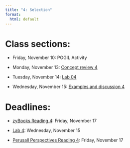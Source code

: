 ```yaml
---
title: "4: Selection"
format:
  html: default
---
```


# Class sections:

-   Friday, November 10: POGIL Activity

-   Monday, November 13: [Concept review 4](concepts.html)

-   Tuesday, November 14: [Lab 04](https://learn.zybooks.com/zybook/CALVINCS104Fall2023)

-   Wednesday, November 15: [Examples and discussion 4](examples.html)

# Deadlines:

-   [zyBooks Reading 4](https://learn.zybooks.com/zybook/CALVINCS104Fall2023): Friday, November 17

-   [Lab 4](https://learn.zybooks.com/zybook/CALVINCS104Fall2023): Wednesday, November 15

-   [Perusall Perspectives Reading 4](https://app.perusall.com/courses/23-fa-cs-104-b-applied-computing): Friday, November 17


